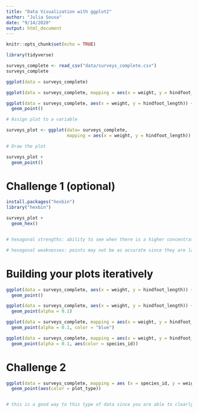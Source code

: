 ```yaml
---
title: "Data Visualization with ggplot2"
author: "Julia Sousa"
date: "9/14/2020"
output: html_document
---
```


```r
knitr::opts_chunk$set(echo = TRUE)
```


```r

library(tidyverse)

```


```r

surveys_complete <- read_csv("data/surveys_complete.csv")
surveys_complete

```

```r

ggplot(data = surveys_complete)

ggplot(data = surveys_complete, mapping = aes(x = weight, y = hindfoot_length))

ggplot(data = surveys_complete, aes(x = weight, y = hindfoot_length)) +
  geom_point()

```




```r
# Assign plot to a variable

surveys_plot <- ggplot(data= surveys_complete,
                       mapping = aes(x = weight, y = hindfoot_length))

# Draw the plot

surveys_plot +
  geom_point()

```

# Challenge 1 (optional)

```r

install.packages("hexbin")
library("hexbin")

```

```r

surveys_plot +
  geom_hex()


# hexagonal strengths: ability to see when there is a higher concentration of coutnts more clearly

# hexagonal weaknesses: points may not be as accurate since they are larger due to their hexagonal shape as opposed to circles, which are smaller, and are able to give more accurate information

```

# Building your plots iteratively

```r

ggplot(data = surveys_complete, aes(x = weight, y = hindfoot_length)) +
  geom_point()

```

```r

ggplot(data = surveys_complete, aes(x = weight, y = hindfoot_length)) +
  geom_point(alpha = 0.1)

```

```r

ggplot(data = surveys_complete, mapping = aes(x = weight, y = hindfoot_length)) +
  geom_point(alpha = 0.1, color = "blue")

```

```r

ggplot(data = surveys_complete, mapping = aes(x = weight, y = hindfoot_length)) +
  geom_point(alpha = 0.1, aes(color = species_id))

```

# Challenge 2

```r

ggplot(data = surveys_complete, mapping = aes (x = species_id, y = weight)) +
  geom_point(aes(color = plot_type))


# this is a good way to this type of data since you are able to clearly see the plot type for each species

```






